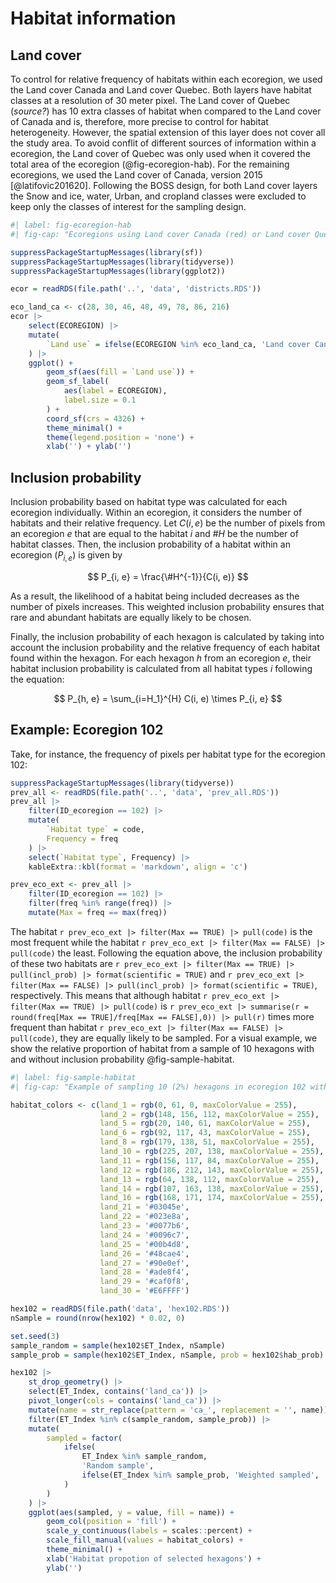 # Habitat information

## Land cover

To control for relative frequency of habitats within each ecoregion, we used the Land cover Canada and Land cover Quebec.
Both layers have habitat classes at a resolution of 30 meter pixel.
The Land cover of Quebec (*source?*) has 10 extra classes of habitat when compared to the Land cover of Canada and is, therefore, more precise to control for habitat heterogeneity.
However, the spatial extension of this layer does not cover all the study area.
To avoid conflit of different sources of information within a ecoregion, the Land cover of Quebec was only used when it covered the total area of the ecoregion (@fig-ecoregion-hab).
For the remaining ecoregions, we used the Land cover of Canada, version 2015 [@latifovic201620].
Following the BOSS design, for both Land cover layers the Snow and ice, water, Urban, and cropland classes were excluded to keep only the classes of interest for the sampling design.

```r
#| label: fig-ecoregion-hab
#| fig-cap: "Ecoregions using Land cover Canada (red) or Land cover Quebec (blue)."

suppressPackageStartupMessages(library(sf))
suppressPackageStartupMessages(library(tidyverse))
suppressPackageStartupMessages(library(ggplot2))

ecor = readRDS(file.path('..', 'data', 'districts.RDS'))

eco_land_ca <- c(28, 30, 46, 48, 49, 78, 86, 216)
ecor |>
    select(ECOREGION) |>
    mutate(
        `Land use` = ifelse(ECOREGION %in% eco_land_ca, 'Land cover Canada', 'Land cover Quebec')
    ) |>
    ggplot() +
        geom_sf(aes(fill = `Land use`)) +
        geom_sf_label(
            aes(label = ECOREGION),
            label.size = 0.1
        ) +
        coord_sf(crs = 4326) +
        theme_minimal() +
        theme(legend.position = 'none') +
        xlab('') + ylab('')
```

## Inclusion probability

Inclusion probability based on habitat type was calculated for each ecoregion individually.
Within an ecoregion, it considers the number of habitats and their relative frequency.
Let $C(i, e)$ be the number of pixels from an ecoregion $e$ that are equal to the habitat $i$ and $\# H$ be the number of habitat classes.
Then, the inclusion probability of a habitat within an ecoregion ($P_{i, e}$) is given by

$$
    P_{i, e} = \frac{\#H^{-1}}{C(i, e)}
$$

As a result, the likelihood of a habitat being included decreases as the number of pixels increases.
This weighted inclusion probability ensures that rare and abundant habitats are equally likely to be chosen.

Finally, the inclusion probability of each hexagon is calculated by taking into account the inclusion probability and the relative frequency of each habitat found within the hexagon.
For each hexagon $h$ from an ecoregion $e$, their habitat inclusion probability is calculated from all habitat types $i$ following the equation:

$$
    P_{h, e} = \sum_{i=H_1}^{H} C(i, e) \times P_{i, e}
$$

## Example: Ecoregion 102

Take, for instance, the frequency of pixels per habitat type for the ecoregion 102:

```r
suppressPackageStartupMessages(library(tidyverse))
prev_all <- readRDS(file.path('..', 'data', 'prev_all.RDS'))
prev_all |>
    filter(ID_ecoregion == 102) |>
    mutate(
        `Habitat type` = code,
        Frequency = freq
    ) |>
    select(`Habitat type`, Frequency) |>
    kableExtra::kbl(format = 'markdown', align = 'c')
```

```r
prev_eco_ext <- prev_all |>
    filter(ID_ecoregion == 102) |>
    filter(freq %in% range(freq)) |>
    mutate(Max = freq == max(freq))
```

The habitat `r prev_eco_ext |> filter(Max == TRUE) |> pull(code)` is the most frequent while the habitat `r prev_eco_ext |> filter(Max == FALSE) |> pull(code)` the least.
Following the equation above, the inclusion probability of these two habitats are `r prev_eco_ext |> filter(Max == TRUE) |> pull(incl_prob) |> format(scientific = TRUE)` and `r prev_eco_ext |> filter(Max == FALSE) |> pull(incl_prob) |> format(scientific = TRUE)`, respectively.
This means that although habitat `r prev_eco_ext |> filter(Max == TRUE) |> pull(code)` is `r prev_eco_ext |> summarise(r = round(freq[Max == TRUE]/freq[Max == FALSE],0)) |> pull(r)` times more frequent than habitat `r prev_eco_ext |> filter(Max == FALSE) |> pull(code)`, they are equally likely to be sampled.
For a visual example, we show the relative proportion of habitat from a sample of 10 hexagons with and without inclusion probability @fig-sample-habitat.

```r
#| label: fig-sample-habitat
#| fig-cap: "Example of sampling 10 (2%) hexagons in ecoregion 102 with (left bar) and without (right) eeighted probability accounting for habitat heterogenity. Eeach bar represents the relative proportion of habitat classes from the 10 selected hexagons."

habitat_colors <- c(land_1 = rgb(0, 61, 0, maxColorValue = 255),
                    land_2 = rgb(148, 156, 112, maxColorValue = 255),
                    land_5 = rgb(20, 140, 61, maxColorValue = 255),
                    land_6 = rgb(92, 117, 43, maxColorValue = 255),
                    land_8 = rgb(179, 138, 51, maxColorValue = 255),
                    land_10 = rgb(225, 207, 138, maxColorValue = 255),
                    land_11 = rgb(156, 117, 84, maxColorValue = 255),
                    land_12 = rgb(186, 212, 143, maxColorValue = 255),
                    land_13 = rgb(64, 138, 112, maxColorValue = 255),
                    land_14 = rgb(107, 163, 138, maxColorValue = 255),
                    land_16 = rgb(168, 171, 174, maxColorValue = 255),
                    land_21 = '#03045e',
                    land_22 = '#023e8a',
                    land_23 = '#0077b6',
                    land_24 = '#0096c7',
                    land_25 = '#00b4d8',
                    land_26 = '#48cae4',
                    land_27 = '#90e0ef',
                    land_28 = '#ade8f4',
                    land_29 = '#caf0f8',
                    land_30 = '#E6FFFF')

hex102 = readRDS(file.path('data', 'hex102.RDS'))
nSample = round(nrow(hex102) * 0.02, 0)

set.seed(3)
sample_random = sample(hex102$ET_Index, nSample)
sample_prob = sample(hex102$ET_Index, nSample, prob = hex102$hab_prob)

hex102 |>
    st_drop_geometry() |>
    select(ET_Index, contains('land_ca')) |>
    pivot_longer(cols = contains('land_ca')) |>
    mutate(name = str_replace(pattern = 'ca_', replacement = '', name)) |>
    filter(ET_Index %in% c(sample_random, sample_prob)) |>
    mutate(
        sampled = factor(
            ifelse(
                ET_Index %in% sample_random,
                'Random sample',
                ifelse(ET_Index %in% sample_prob, 'Weighted sampled', 'WRONG!')
            )
        )
    ) |>
    ggplot(aes(sampled, y = value, fill = name)) +
        geom_col(position = 'fill') +
        scale_y_continuous(labels = scales::percent) +
        scale_fill_manual(values = habitat_colors) +
        theme_minimal() +
        xlab('Habitat propotion of selected hexagons') +
        ylab('')

```
